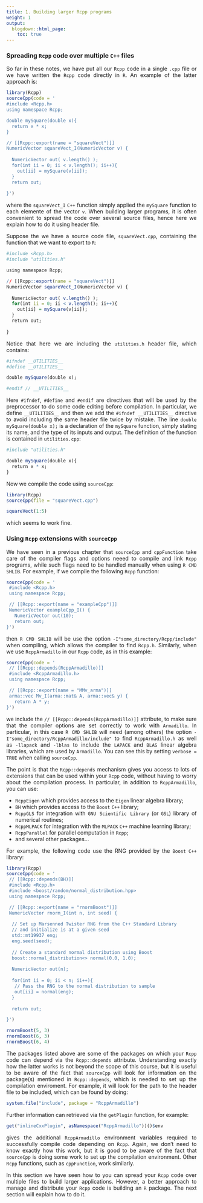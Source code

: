 ```yaml
---
title: 1. Building larger Rcpp programs
weight: 1
output:
  blogdown::html_page:
    toc: true
---
```


<style>
body {
text-align: justify}
</style>


### Spreading `Rcpp` code over multiple `C++` files

So far in these notes, we have put all our `Rcpp` code in a single `.cpp` file or we have written the `Rcpp` code directly in `R`. An example of the latter approach is:
```r
library(Rcpp)
sourceCpp(code = '
#include <Rcpp.h>
using namespace Rcpp;

double mySquare(double x){
  return x * x;
}

// [[Rcpp::export(name = "squareVect")]]
NumericVector squareVect_I(NumericVector v) {
  
  NumericVector out( v.length() );
  for(int ii = 0; ii < v.length(); ii++){
    out[ii] = mySquare(v[ii]);
  }
  return out;
  
}')
```
where the `squareVect_I` `C++` function simply applied the `mySquare` function to each elemente of the vector `v`. When building larger programs, it is often convenient to spread the code over several source files, hence here we explain how to do it using header file.

Suppose the we have a source code file, `squareVect.cpp`, containing the function that we want to export to `R`:
```r
#include <Rcpp.h>
#include "utilities.h"

using namespace Rcpp;

// [[Rcpp::export(name = "squareVect")]]
NumericVector squareVect_I(NumericVector v) {
  
  NumericVector out( v.length() );
  for(int ii = 0; ii < v.length(); ii++){
    out[ii] = mySquare(v[ii]);
  }
  return out;
  
}
```
Notice that here we are including the `utilities.h` header file, which contains:
```r
#ifndef __UTILITIES__
#define __UTILITIES__

double mySquare(double x);

#endif // __UTILITIES__
```
Here `#ifndef`, `#define` and `#endif` are directives that will be used by the preprocessor to do some code editing before compilation. In particular, we define `__UTILITIES__` and then we add the `#ifndef __UTILITIES__` directive to avoid including the same header file twice by mistake. The line `double mySquare(double x);` is a declaration of the `mySquare` function, simply stating its name, and the type of its inputs and output. The definition of the function is contained in `utilities.cpp`: 
```r
#include "utilities.h"

double mySquare(double x){
  return x * x;
}
```
Now we compile the code using `sourceCpp`:
```r
library(Rcpp)
sourceCpp(file = "squareVect.cpp")

squareVect(1:5) 
```
which seems to work fine.

### Using `Rcpp` extensions with `sourceCpp`

We have seen in a previous chapter that `sourceCpp` and `cppFunction` take care of the compiler flags and options neeed to compile and link `Rcpp` programs, while such flags need to be handled manually when using `R CMD SHLIB`. For example, if we compile the following `Rcpp` function:
```r
sourceCpp(code = '
 #include <Rcpp.h>
 using namespace Rcpp;

 // [[Rcpp::export(name = "exampleCpp")]]
 NumericVector exampleCpp_I() {
   NumericVector out(10);
   return out;
}')
```
then `R CMD SHLIB` will be use the option `-I"some_directory/Rcpp/include"` when compiling, which allows the compiler to find `Rcpp.h`. Similarly, when we use `RcppArmadillo` in our `Rcpp` code, as in this example:
```r
sourceCpp(code = '
 // [[Rcpp::depends(RcppArmadillo)]]
 #include <RcppArmadillo.h>
 using namespace Rcpp;

 // [[Rcpp::export(name = "MMv_arma")]]
 arma::vec Mv_I(arma::mat& A, arma::vec& y) {
   return A * y;
}')
```
we include the `// [[Rcpp::depends(RcppArmadillo)]]` attribute, to make sure that the compiler options are set correctly to work with `Armadillo`. In particular, in this case `R CMD SHLIB` will need (among others) the option `-I"some_directory/RcppArmadillo/include"` to find `RcppArmadillo.h` as well as `-llapack` and `-lblas` to include the `LAPACK` and `BLAS` linear algebra libraries, which are used by `Armadillo`. You can see this by setting `verbose = TRUE` when calling `sourceCpp`.

The point is that the `Rcpp::depends` mechanism gives you access to lots of extensions that can be used within your `Rcpp` code, without having to worry about the compilation process. In particular, in addition to `RcppArmadillo`, you can use:

   - `RcppEigen` which provides access to the `Eigen` linear algebra library;
   - `BH` which provides access to the `Boost` `C++` library;
   - `RcppGLS` for integration with `GNU Scientific Library` (or `GSL`) library 
      of numerical routines;
   - `RcppMLPACK` for integration with the `MLPACK` `C++` machine learning library;
   - `RcppParallel` for parallel computation in `Rcpp`;
   - and several other packages...
   
For example, the following code use the RNG provided by the `Boost` `C++` library:
```r
library(Rcpp)
sourceCpp(code = '
 // [[Rcpp::depends(BH)]]
 #include <Rcpp.h>
 #include <boost/random/normal_distribution.hpp>
 using namespace Rcpp;

 // [[Rcpp::export(name = "rnormBoost")]]
 NumericVector rnorm_I(int n, int seed) {
 
  // Set up Marsenned Twister RNG from the C++ Standard Library
  // and initialize is at a given seed
  std::mt19937 eng;
  eng.seed(seed);
  
  // Create a standard normal distribution using Boost
  boost::normal_distribution<> normal(0.0, 1.0);
  
  NumericVector out(n);
  
  for(int ii = 0; ii < n; ii++){
   // Pass the RNG to the normal distribution to sample
   out[ii] = normal(eng); 
  }
  
  return out;

}')

rnormBoost(5, 3)
rnormBoost(6, 3)
rnormBoost(6, 4)
```

The packages listed above are some of the packages on which your `Rcpp` code can depend via the `Rcpp::depends` attribute. Understanding exactly how the latter works is not beyond the scope of this course, but it is useful to be aware of the fact that `sourceCpp` will look for information on the package(s) mentioned in `Rcpp::depends`, which is needed to set up the compilation enviroment. For example, it will look for the path to the header file to be included, which can be found by doing:
```r
system.file("include", package = "RcppArmadillo")
```
Further information can retrieved via the `getPlugin` function, for example:
```r
get("inlineCxxPlugin", asNamespace("RcppArmadillo"))()$env
```
gives the additional `RcppArmadillo` environment variables required to successfully compile code depending on `Rcpp`. Again, we don't need to know exactly how this work, but it is good to be aware of the fact that `sourceCpp` is doing some work to set up the compilation environment. Other `Rcpp` functions, such as `cppFunction`, work similarly.

In this section we have seen how to you can spread your `Rcpp` code over multiple files to build larger applications. However, a better approach to manage and distribute your `Rcpp` code is building an `R` package. The next section will explain how to do it.





